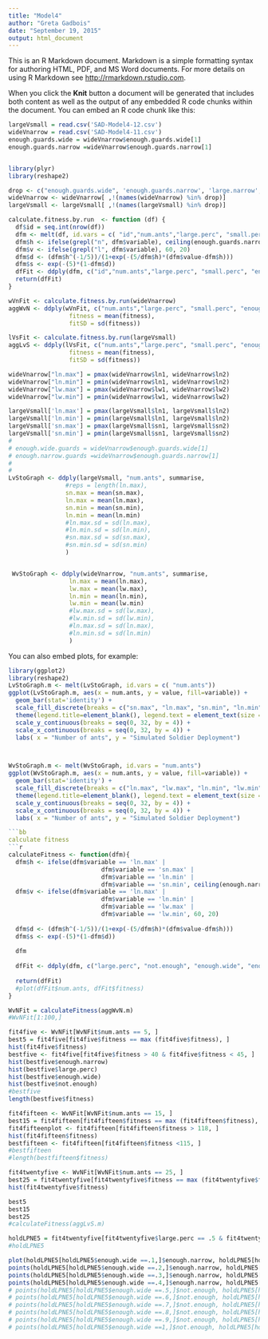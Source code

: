 ```yaml
---
title: "Model4"
author: "Greta Gadbois"
date: "September 19, 2015"
output: html_document
---
```


This is an R Markdown document. Markdown is a simple formatting syntax for authoring HTML, PDF, and MS Word documents. For more details on using R Markdown see <http://rmarkdown.rstudio.com>.

When you click the **Knit** button a document will be generated that includes both content as well as the output of any embedded R code chunks within the document. You can embed an R code chunk like this:

```r

largeVsmall = read.csv('SAD-Model4-12.csv')
wideVnarrow = read.csv('SAD-Model4-11.csv')
enough.guards.wide = wideVnarrow$enough.guards.wide[1]
enough.guards.narrow =wideVnarrow$enough.guards.narrow[1]


library(plyr)
library(reshape2)

drop <- c("enough.guards.wide", 'enough.guards.narrow', 'large.narrow', 'large.wide', 'small.narrow', 'small.wide', 'h')
wideVnarrow <- wideVnarrow[ ,!(names(wideVnarrow) %in% drop)]
largeVsmall <- largeVsmall[ ,!(names(largeVsmall) %in% drop)]

calculate.fitness.by.run  <- function (df) {
  df$id = seq.int(nrow(df))
  dfm <- melt(df, id.vars = c( "id","num.ants","large.perc", "small.perc", "enough.narrow", "enough.wide", "not.enough"))
  dfm$h <- ifelse(grepl("n", dfm$variable), ceiling(enough.guards.narrow/2), ceiling(enough.guards.wide/2))
  dfm$v <- ifelse(grepl("l", dfm$variable), 60, 20)
  dfm$d <- (dfm$h^(-1/5))/(1+exp(-(5/dfm$h)*(dfm$value-dfm$h)))
  dfm$s <- exp(-(5)*(1-dfm$d))
  dfFit <- ddply(dfm, c("id","num.ants","large.perc", "small.perc", "enough.narrow", "enough.wide", "not.enough"), summarise, fitness = sum(v*s))
  return(dfFit)
}

wVnFit <- calculate.fitness.by.run(wideVnarrow)
aggWvN <- ddply(wVnFit, c("num.ants","large.perc", "small.perc", "enough.narrow", "enough.wide", "not.enough"), summarise, 
                 fitness = mean(fitness),
                 fitSD = sd(fitness))

lVsFit <- calculate.fitness.by.run(largeVsmall)
aggLvS <- ddply(lVsFit, c("num.ants","large.perc", "small.perc", "enough.narrow", "enough.wide", "not.enough"), summarise, 
                 fitness = mean(fitness),
                 fitSD = sd(fitness))

wideVnarrow["ln.max"] = pmax(wideVnarrow$ln1, wideVnarrow$ln2)
wideVnarrow["ln.min"] = pmin(wideVnarrow$ln1, wideVnarrow$ln2)
wideVnarrow["lw.max"] = pmax(wideVnarrow$lw1, wideVnarrow$lw2)
wideVnarrow["lw.min"] = pmin(wideVnarrow$lw1, wideVnarrow$lw2)

largeVsmall['ln.max'] = pmax(largeVsmall$ln1, largeVsmall$ln2)
largeVsmall['ln.min'] = pmin(largeVsmall$ln1, largeVsmall$ln2)
largeVsmall['sn.max'] = pmax(largeVsmall$sn1, largeVsmall$sn2)
largeVsmall['sn.min'] = pmin(largeVsmall$sn1, largeVsmall$sn2)
# 
# enough.wide.guards = wideVnarrow$enough.guards.wide[1]
# enough.narrow.guards =wideVnarrow$enough.guards.narrow[1]
# 
# 
LvStoGraph <- ddply(largeVsmall, "num.ants", summarise, 
                #reps = length(ln.max),
                sn.max = mean(sn.max),
                ln.max = mean(ln.max),
                sn.min = mean(sn.min),
                ln.min = mean(ln.min)
                #ln.max.sd = sd(ln.max),
                #ln.min.sd = sd(ln.min),
                #sn.max.sd = sd(sn.max),
                #sn.min.sd = sd(sn.min)
                )


 WvStoGraph <- ddply(wideVnarrow, "num.ants", summarise,
                 ln.max = mean(ln.max),
                 lw.max = mean(lw.max),
                 ln.min = mean(ln.min),
                 lw.min = mean(lw.min)
                 #lw.max.sd = sd(lw.max),
                 #lw.min.sd = sd(lw.min),
                 #ln.max.sd = sd(ln.max),
                 #ln.min.sd = sd(ln.min)
                 )

```

You can also embed plots, for example:

```r
library(ggplot2)
library(reshape2)
LvStoGraph.m <- melt(LvStoGraph, id.vars = c( "num.ants"))
ggplot(LvStoGraph.m, aes(x = num.ants, y = value, fill=variable)) + 
  geom_bar(stat='identity') + 
  scale_fill_discrete(breaks = c("sn.max", "ln.max", "sn.min", "ln.min"), labels=c("Cavity 1: Small volume", "Cavity 2: Large volume", "Cavity 3: Small volume", "Cavity 4: Large Volume"), guide = guide_legend(reverse=TRUE)) + 
  theme(legend.title=element_blank(), legend.text = element_text(size = 16), text = element_text(size=20)) + 
  scale_y_continuous(breaks = seq(0, 32, by = 4)) +
  scale_x_continuous(breaks = seq(0, 32, by = 4)) +
  labs( x = "Number of ants", y = "Simulated Soldier Deployment")



WvStoGraph.m <- melt(WvStoGraph, id.vars = "num.ants")
ggplot(WvStoGraph.m, aes(x = num.ants, y = value, fill=variable)) + 
  geom_bar(stat='identity') +
  scale_fill_discrete(breaks = c("ln.max", "lw.max", "ln.min", "lw.min"), labels=c("Cavity 1: Narrow entrance", "Cavity 2: Wide entrance", "Cavity 3: Narrow entrance", "Cavity 4: Wide entrance"), guide = guide_legend(reverse=TRUE)) + 
  theme(legend.title=element_blank(), legend.text = element_text(size = 16), text = element_text(size=20)) + 
  scale_y_continuous(breaks = seq(0, 32, by = 4)) +
  scale_x_continuous(breaks = seq(0, 32, by = 4)) +
  labs( x = "Number of ants", y = "Simulated Soldier Deployment")

```bb
calculate fitness
```r

calculateFitness <- function(dfm){
  dfm$h <- ifelse(dfm$variable == 'ln.max' | 
                          dfm$variable == 'sn.max' | 
                          dfm$variable == 'ln.min' | 
                          dfm$variable == 'sn.min', ceiling(enough.narrow.guards/2), ceiling(enough.wide.guards/2))
  dfm$v <- ifelse(dfm$variable == 'ln.max' |
                          dfm$variable == 'ln.min' |
                          dfm$variable == 'lw.max' |
                          dfm$variable == 'lw.min', 60, 20)
  
  dfm$d <- (dfm$h^(-1/5))/(1+exp(-(5/dfm$h)*(dfm$value-dfm$h)))
  dfm$s <- exp(-(5)*(1-dfm$d))
  
  dfm
  
  dfFit <- ddply(dfm, c("large.perc", "not.enough", "enough.wide", "enough.narrow", "num.ants"), summarise, fitness = sum(v*s))
  
  return(dfFit)
  #plot(dfFit$num.ants, dfFit$fitness)
}

WvNFit = calculateFitness(aggWvN.m)
#WvNFit[1:100,]

fit4five <- WvNFit[WvNFit$num.ants == 5, ]
best5 = fit4five[fit4five$fitness == max (fit4five$fitness), ]
hist(fit4five$fitness)
bestfive <- fit4five[fit4five$fitness > 40 & fit4five$fitness < 45, ]
hist(bestfive$enough.narrow)
hist(bestfive$large.perc)
hist(bestfive$enough.wide)
hist(bestfive$not.enough)
#bestfive
length(bestfive$fitness)

fit4fifteen <- WvNFit[WvNFit$num.ants == 15, ]
best15 = fit4fifteen[fit4fifteen$fitness == max (fit4fifteen$fitness), ]
fit4fifteenplot <- fit4fifteen[fit4fifteen$fitness > 118, ]
hist(fit4fifteen$fitness)
bestfifteen <- fit4fifteen[fit4fifteen$fitness <115, ]
#bestfifteen
#length(bestfifteen$fitness)

fit4twentyfive <- WvNFit[WvNFit$num.ants == 25, ]
best25 = fit4twentyfive[fit4twentyfive$fitness == max (fit4twentyfive$fitness), ]
hist(fit4twentyfive$fitness)

best5
best15
best25
#calculateFitness(aggLvS.m)

holdLPNE5 = fit4twentyfive[fit4twentyfive$large.perc == .5 & fit4twentyfive$not.enough == .9, ]
#holdLPNE5

plot(holdLPNE5[holdLPNE5$enough.wide ==.1,]$enough.narrow, holdLPNE5[holdLPNE5$enough.wide ==.1,]$fitness, col = "red", ylim = c(110, 125), type = 'l', xlab = 'Proability ant will guard a fully guarded narrow entrance', ylab = 'Colony fitness')
points(holdLPNE5[holdLPNE5$enough.wide ==.2,]$enough.narrow, holdLPNE5[holdLPNE5$enough.wide ==.2,]$fitness, col = "orange", type = 'l')
points(holdLPNE5[holdLPNE5$enough.wide ==.3,]$enough.narrow, holdLPNE5[holdLPNE5$enough.wide ==.3,]$fitness, col = "yellow", type = 'l')
points(holdLPNE5[holdLPNE5$enough.wide ==.4,]$enough.narrow, holdLPNE5[holdLPNE5$enough.wide ==.4,]$fitness, col = "green", type = 'l')
# points(holdLPNE5[holdLPNE5$enough.wide ==.5,]$not.enough, holdLPNE5[holdLPNE5$enough.wide ==.5,]$fitness, col = "blue", type = 'l')
# points(holdLPNE5[holdLPNE5$enough.wide ==.6,]$not.enough, holdLPNE5[holdLPNE5$enough.wide ==.6,]$fitness, col = "purple", type = 'l')
# points(holdLPNE5[holdLPNE5$enough.wide ==.7,]$not.enough, holdLPNE5[holdLPNE5$enough.wide ==.7,]$fitness, col = "cyan", type = 'l')
# points(holdLPNE5[holdLPNE5$enough.wide ==.8,]$not.enough, holdLPNE5[holdLPNE5$enough.wide ==.8,]$fitness, col = "magenta", type = 'l')
# points(holdLPNE5[holdLPNE5$enough.wide ==.9,]$not.enough, holdLPNE5[holdLPNE5$enough.wide ==.9,]$fitness, col = "black", type = 'l')
# points(holdLPNE5[holdLPNE5$enough.wide ==1,]$not.enough, holdLPNE5[holdLPNE5$enough.wide ==1,]$fitness, col = "brown", type = 'l')








```